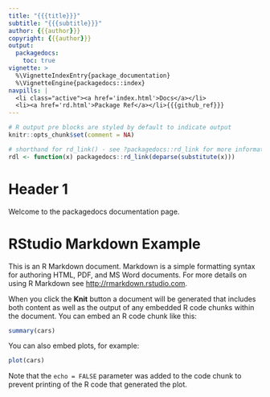 ```yaml
---
title: "{{{title}}}"
subtitle: "{{{subtitle}}}"
author: {{{author}}}
copyright: {{{author}}}
output:
  packagedocs:
    toc: true
vignette: >
  %\VignetteIndexEntry{package_documentation}
  %\VignetteEngine{packagedocs::index}
navpills: |
  <li class="active"><a href='index.html'>Docs</a></li>
  <li><a href='rd.html'>Package Ref</a></li>{{{github_ref}}}
---
```


```r
# R output pre blocks are styled by default to indicate output
knitr::opts_chunk$set(comment = NA)

# shorthand for rd_link() - see ?packagedocs::rd_link for more information
rdl <- function(x) packagedocs::rd_link(deparse(substitute(x)))
```

# Header 1

Welcome to the packagedocs documentation page.


# RStudio Markdown Example

This is an R Markdown document. Markdown is a simple formatting syntax for authoring HTML, PDF, and MS Word documents. For more details on using R Markdown see <http://rmarkdown.rstudio.com>.

When you click the **Knit** button a document will be generated that includes both content as well as the output of any embedded R code chunks within the document. You can embed an R code chunk like this:

```r
summary(cars)
```

You can also embed plots, for example:

```r
plot(cars)
```

Note that the `echo = FALSE` parameter was added to the code chunk to prevent printing of the R code that generated the plot.
